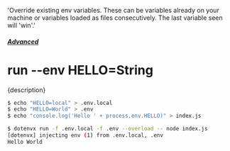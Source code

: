   'Override existing env variables. These can be variables already on your machine or variables loaded as files consecutively. The last variable seen will \'win\'.'

##### [Advanced](/docs/advanced)
# run --env HELLO=String

<p className="lead">{description}</p>

```sh
$ echo "HELLO=local" > .env.local
$ echo "HELLO=World" > .env
$ echo "console.log('Hello ' + process.env.HELLO)" > index.js

$ dotenvx run -f .env.local -f .env --overload -- node index.js
[dotenvx] injecting env (1) from .env.local, .env
Hello World
```
